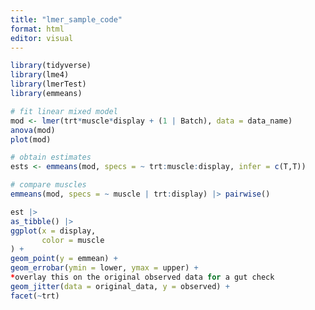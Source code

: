 ---
title: "lmer_sample_code"
format: html
editor: visual
---

```{r}
library(tidyverse)
library(lme4)
library(lmerTest)
library(emmeans)
```

```{r}
# fit linear mixed model
mod <- lmer(trt*muscle*display + (1 | Batch), data = data_name)
anova(mod)
plot(mod)

# obtain estimates
ests <- emmeans(mod, specs = ~ trt:muscle:display, infer = c(T,T))

# compare muscles
emmeans(mod, specs = ~ muscle | trt:display) |> pairwise()
```

```{r}
est |> 
as_tibble() |>
ggplot(x = display,
       color = muscle
) +
geom_point(y = emmean) +
geom_errobar(ymin = lower, ymax = upper) +
*overlay this on the original observed data for a gut check
geom_jitter(data = original_data, y = observed) +
facet(~trt)
```

